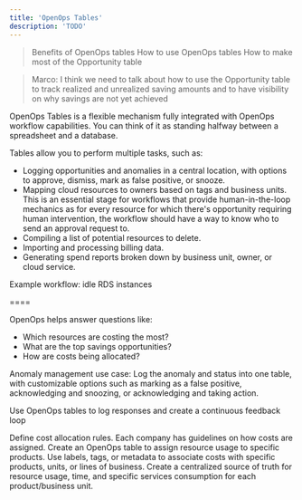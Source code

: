```yaml
---
title: 'OpenOps Tables'
description: 'TODO'
---
```


> Benefits of OpenOps tables
> How to use OpenOps tables
> How to make most of the Opportunity table

> Marco: I think we need to talk about how to use the Opportunity table to track realized and unrealized saving amounts and to have visibility on why savings are not yet achieved

OpenOps Tables is a flexible mechanism fully integrated with OpenOps workflow capabilities. You can think of it as standing halfway between a spreadsheet and a database.

Tables allow you to perform multiple tasks, such as:
* Logging opportunities and anomalies in a central location, with options to approve, dismiss, mark as false positive, or snooze.
* Mapping cloud resources to owners based on tags and business units. This is an essential stage for workflows that provide human-in-the-loop mechanics as for every resource for which there's opportunity requiring human intervention, the workflow should have a way to know who to send an approval request to.
* Compiling a list of potential resources to delete.
* Importing and processing billing data.
* Generating spend reports broken down by business unit, owner, or cloud service.

Example workflow: idle RDS instances

====

OpenOps helps answer questions like:
* Which resources are costing the most?
* What are the top savings opportunities?
* How are costs being allocated?


Anomaly management use case: Log the anomaly and status into one table, with customizable options such as marking as a false positive, acknowledging and snoozing, or acknowledging and taking action.

Use OpenOps tables to log responses and create a continuous feedback loop

Define cost allocation rules. Each company has guidelines on how costs are assigned. Create an OpenOps table to assign resource usage to specific products. Use labels, tags, or metadata to associate costs with specific products, units, or lines of business. Create a centralized source of truth for resource usage, time, and specific services consumption for each product/business unit.
